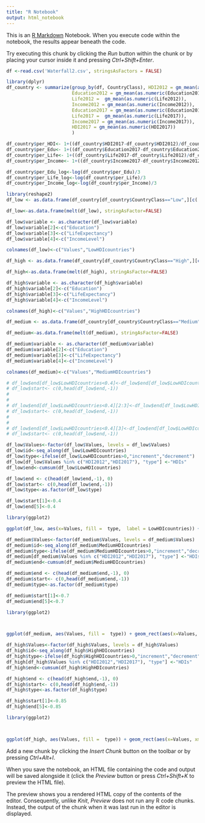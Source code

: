 ---
title: "R Notebook"
output: html_notebook
---

This is an [R Markdown](http://rmarkdown.rstudio.com) Notebook. When you execute code within the notebook, the results appear beneath the code. 

Try executing this chunk by clicking the *Run* button within the chunk or by placing your cursor inside it and pressing *Ctrl+Shift+Enter*. 

```{r}
df <-read.csv('Waterfall2.csv', stringsAsFactors = FALSE)

library(dplyr)
df_country <- summarize(group_by(df, CountryClass), HDI2012 = gm_mean(as.numeric(HDI2012)),
                        Education2012 = gm_mean(as.numeric(Education2012)),
                        Life2012 =  gm_mean(as.numeric(Life2012)),
                        Income2012 = gm_mean(as.numeric(Income2012)),
                        Education2017 = gm_mean(as.numeric(Education2017)),
                        Life2017 =  gm_mean(as.numeric(Life2017)),
                        Income2017 = gm_mean(as.numeric(Income2017)),
                        HDI2017 = gm_mean(as.numeric(HDI2017))
                        )

df_country$per_HDI<- 1+((df_country$HDI2017-df_country$HDI2012)/df_country$HDI2012)
df_country$per_Edu<- 1+((df_country$Education2017-df_country$Education2012)/df_country$Education2012)
df_country$per_Life<- 1+((df_country$Life2017-df_country$Life2012)/df_country$Life2012)
df_country$per_Income<- 1+((df_country$Income2017-df_country$Income2012)/df_country$Income2012)

df_country$per_Edu_log<-log(df_country$per_Edu)/3
df_country$per_Life_log<-log(df_country$per_Life)/3
df_country$per_Income_log<-log(df_country$per_Income)/3

```

```{r}

library(reshape2)
df_low <- as.data.frame(df_country[df_country$CountryClass=="Low",][c('HDI2012','per_Edu_log', 'per_Life_log', 'per_Income_log','HDI2017')], stringAsFactors= FALSE)

df_low<-as.data.frame(melt(df_low), stringAsFactor=FALSE)

df_low$variable <- as.character(df_low$variable)
df_low$variable[2]<-c("Education")
df_low$variable[3]<-c("LifeExpectancy")
df_low$variable[4]<-c("IncomeLevel")

colnames(df_low)<-c("Values","LowHDIcountries")

df_high <- as.data.frame(df_country[df_country$CountryClass=="High",][c('HDI2012','per_Edu_log', 'per_Life_log', 'per_Income_log','HDI2017')], stringAsFactors= FALSE)

df_high<-as.data.frame(melt(df_high), stringAsFactor=FALSE)

df_high$variable <- as.character(df_high$variable)
df_high$variable[2]<-c("Education")
df_high$variable[3]<-c("LifeExpectancy")
df_high$variable[4]<-c("IncomeLevel")

colnames(df_high)<-c("Values","HighHDIcountries")

df_medium <- as.data.frame(df_country[df_country$CountryClass=="Medium",][c('HDI2012','per_Edu_log', 'per_Life_log', 'per_Income_log','HDI2017')], stringAsFactors= FALSE)

df_medium<-as.data.frame(melt(df_medium), stringAsFactor=FALSE)

df_medium$variable <- as.character(df_medium$variable)
df_medium$variable[2]<-c("Education")
df_medium$variable[3]<-c("LifeExpectancy")
df_medium$variable[4]<-c("IncomeLevel")

colnames(df_medium)<-c("Values","MediumHDIcountries")

```

```{r}

# df_low$end[df_low$LowHDIcountries<0.4]<-df_low$end[df_low$LowHDIcountries<0.4]+0.1
# df_low$start<- c(0,head(df_low$end,-1))
# 
# 
# df_low$end[df_low$LowHDIcountries<0.4][2:3]<-df_low$end[df_low$LowHDIcountries<0.4][2:3]+0.1
# df_low$start<- c(0,head(df_low$end,-1))
# 
# 
# df_low$end[df_low$LowHDIcountries<0.4][3]<-df_low$end[df_low$LowHDIcountries<0.4][3]+0.1
# df_low$start<- c(0,head(df_low$end,-1))

```

```{r}
df_low$Values<-factor(df_low$Values, levels = df_low$Values)
df_low$id<-seq_along(df_low$LowHDIcountries)
df_low$type<-ifelse(df_low$LowHDIcountries>0,"increment","decrement")
df_low[df_low$Values %in% c("HDI2012","HDI2017"), "type"] <-"HDIs"
df_low$end<-cumsum(df_low$LowHDIcountries)

df_low$end <- c(head(df_low$end,-1), 0)
df_low$start<- c(0,head(df_low$end,-1))
df_low$type<-as.factor(df_low$type)

df_low$start[1]<-0.4
df_low$end[5]<-0.4
```

```{r}
library(ggplot2)

ggplot(df_low, aes(x=Values, fill =  type,  label = LowHDIcountries)) + geom_rect(aes(x=Values, xmin = id-0.45, xmax= id+0.45, ymin = end, ymax = start)) +ylim(0.4,0.55)+theme(axis.title.x=element_blank(), plot.background = element_blank(), legend.position="bottom", plot.title = element_text(hjust = 0.5, size =30),axis.text = element_text(size=14, hjust=0.4), panel.background = element_rect("white"), panel.grid.major = element_line("lightgrey", size=0.1))+ggtitle("Low HDI Countries")+labs(fill = "")

```
```{r}
df_medium$Values<-factor(df_medium$Values, levels = df_medium$Values)
df_medium$id<-seq_along(df_medium$MediumHDIcountries)
df_medium$type<-ifelse(df_medium$MediumHDIcountries>0,"increment","decrement")
df_medium[df_medium$Values %in% c("HDI2012","HDI2017"), "type"] <-"HDIs"
df_medium$end<-cumsum(df_medium$MediumHDIcountries)

df_medium$end <- c(head(df_medium$end,-1), 0)
df_medium$start<- c(0,head(df_medium$end,-1))
df_medium$type<-as.factor(df_medium$type)

df_medium$start[1]<-0.7
df_medium$end[5]<-0.7
```

```{r}
library(ggplot2)



ggplot(df_medium, aes(Values, fill =  type)) + geom_rect(aes(x=Values, xmin = id-0.45, xmax= id+0.45, ymin = end, ymax = start, label = MediumHDIcountries)) +ylim(0.7,0.78)+theme(axis.title.x=element_blank(), plot.background = element_blank(), legend.position="bottom", plot.title = element_text(hjust = 0.5, size =30),axis.text = element_text(size=14, hjust=0.4), panel.background = element_rect("white"), panel.grid.major = element_line("lightgrey", size=0.1))+ggtitle("Medium HDI Countries")+labs(fill = "")

```

```{r}
df_high$Values<-factor(df_high$Values, levels = df_high$Values)
df_high$id<-seq_along(df_high$HighHDIcountries)
df_high$type<-ifelse(df_high$HighHDIcountries>0,"increment","decrement")
df_high[df_high$Values %in% c("HDI2012","HDI2017"), "type"] <-"HDIs"
df_high$end<-cumsum(df_high$HighHDIcountries)

df_high$end <- c(head(df_high$end,-1), 0)
df_high$start<- c(0,head(df_high$end,-1))
df_high$type<-as.factor(df_high$type)

df_high$start[1]<-0.85
df_high$end[5]<-0.85
```

```{r}
library(ggplot2)



ggplot(df_high, aes(Values, fill =  type)) + geom_rect(aes(x=Values, xmin = id-0.45, xmax= id+0.45, ymin = end, ymax = start, label = HighHDIcountries)) +ylim(0.85,0.91)+theme(axis.title.x=element_blank(), plot.background = element_blank(), legend.position="bottom", plot.title = element_text(hjust = 0.5, size =30),axis.text = element_text(size=14, hjust=0.4), panel.background = element_rect("white"), panel.grid.major = element_line("lightgrey", size=0.1))+ggtitle("High HDI Countries")+labs(fill = "")


```

Add a new chunk by clicking the *Insert Chunk* button on the toolbar or by pressing *Ctrl+Alt+I*.

When you save the notebook, an HTML file containing the code and output will be saved alongside it (click the *Preview* button or press *Ctrl+Shift+K* to preview the HTML file).

The preview shows you a rendered HTML copy of the contents of the editor. Consequently, unlike *Knit*, *Preview* does not run any R code chunks. Instead, the output of the chunk when it was last run in the editor is displayed.
